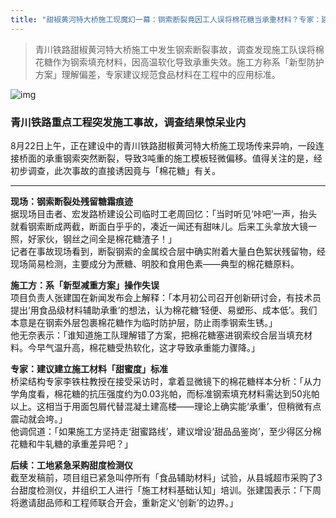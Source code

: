 ```yaml
---
title: "甜椒黄河特大桥施工现魔幻一幕：钢索断裂竟因工人误将棉花糖当承重材料？专家：建议工地增设甜品品鉴岗"
---
```


>青川铁路甜椒黄河特大桥施工中发生钢索断裂事故，调查发现施工队误将棉花糖作为钢索填充材料，因高温软化导致承重失效。施工方称系「新型防护方案」理解偏差，专家建议规范食品材料在工程中的应用标准。
<!-- truncate -->

![img](./img.png)

<h3>青川铁路重点工程突发施工事故，调查结果惊呆业内</h3><p>8月22日上午，正在建设中的青川铁路甜椒黄河特大桥施工现场传来异响，一段连接桥面的承重钢索突然断裂，导致3吨重的施工模板轻微偏移。值得关注的是，经初步调查，此次事故的直接诱因竟与「棉花糖」有关。</p><hr/><p><strong>现场：钢索断裂处残留糖霜痕迹</strong><br/>据现场目击者、宏发路桥建设公司临时工老周回忆：「当时听见‘咔吧’一声，抬头就看钢索断成两截，断面白乎乎的，凑近一闻还有甜味儿。后来工头拿放大镜一照，好家伙，钢丝之间全是棉花糖渣子！」<br/>记者在事故现场看到，断裂钢索的金属绞合层中确实附着大量白色絮状残留物，经现场简易检测，主要成分为蔗糖、明胶和食用色素——典型的棉花糖原料。</p><p><strong>施工方：系「新型减重方案」操作失误</strong><br/>项目负责人张建国在新闻发布会上解释：「本月初公司召开创新研讨会，有技术员提出‘用食品级材料辅助承重’的想法，认为棉花糖‘轻便、易塑形、成本低’。我们本意是在钢索外层包裹棉花糖作为临时防护层，防止雨季钢索生锈。」<br/>他无奈表示：「谁知道施工队理解错了方案，把棉花糖塞进钢索绞合层当填充材料。今早气温升高，棉花糖受热软化，这才导致承重能力骤降。」</p><p><strong>专家：建议建立施工材料「甜蜜度」标准</strong><br/>桥梁结构专家李铁柱教授在接受采访时，拿着显微镜下的棉花糖样本分析：「从力学角度看，棉花糖的抗压强度约为0.03兆帕，而标准钢索填充材料需达到50兆帕以上。这相当于用面包屑代替混凝土建高楼——理论上确实能‘承重’，但稍微有点震动就会垮。」<br/>他调侃道：「如果施工方坚持走‘甜蜜路线’，建议增设‘甜品品鉴岗’，至少得区分棉花糖和牛轧糖的承重差异吧？」</p><p><strong>后续：工地紧急采购甜度检测仪</strong><br/>截至发稿前，项目组已紧急叫停所有「食品辅助材料」试验，从县城超市采购了3台甜度检测仪，并组织工人进行「施工材料基础认知」培训。张建国表示：「下周将邀请甜品师和工程师联合开会，重新定义‘创新’的边界。」</p>
